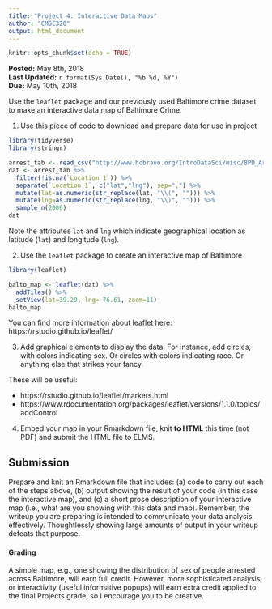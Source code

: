 ```yaml
---
title: "Project 4: Interactive Data Maps"
author: "CMSC320"
output: html_document
---
```


```r
knitr::opts_chunk$set(echo = TRUE)
```

**Posted:** May 8th, 2018   
**Last Updated:** `r format(Sys.Date(), "%b %d, %Y")`  
**Due:** May 10th, 2018   

Use the `leaflet` package and our previously used Baltimore crime dataset
to make an interactive data map of Baltimore Crime.

1. Use this piece of code to download and prepare data for use in project

```r
library(tidyverse)
library(stringr)

arrest_tab <- read_csv("http://www.hcbravo.org/IntroDataSci/misc/BPD_Arrests.csv")
dat <- arrest_tab %>% 
  filter(!is.na(`Location 1`)) %>%
  separate(`Location 1`, c("lat","lng"), sep=",") %>%
  mutate(lat=as.numeric(str_replace(lat, "\\(", ""))) %>%
  mutate(lng=as.numeric(str_replace(lng, "\\)", ""))) %>%
  sample_n(2000)
dat
```

Note the attributes `lat` and `lng` which indicate geographical location as latitude (`lat`) and longitude (`lng`).

2. Use the `leaflet` package to create an interactive map of Baltimore

```r
library(leaflet)

balto_map <- leaflet(dat) %>%
  addTiles() %>%
  setView(lat=39.29, lng=-76.61, zoom=11)
balto_map
```

You can find more information about leaflet here:
https://rstudio.github.io/leaflet/

3. Add graphical elements to display the data. For instance, add circles, with colors indicating sex. Or circles with
colors indicating race. Or anything else that strikes your fancy.

These will be useful:

- https://rstudio.github.io/leaflet/markers.html
- https://www.rdocumentation.org/packages/leaflet/versions/1.1.0/topics/addControl

4. Embed your map in your Rmarkdown file, knit **to HTML** this time (not PDF) and submit the HTML file to ELMS.

## Submission

Prepare and knit an Rmarkdown file that includes: (a) code to carry out each of the steps above, (b) output showing the result of your code (in this case the interactive map), and (c) a short prose description of your interactive map (i.e., what are you showing with this data and map). Remember, the writeup you are preparing is intended to communicate your data analysis effectively. Thoughtlessly showing large amounts of output in your writeup defeats that purpose.  

#### Grading

A simple map, e.g., one showing the distribution of sex of people arrested across Baltimore, will earn full credit. However, more sophisticated analysis, or interactivity (useful informative popups) will earn extra credit applied to the final Projects grade, so I encourage you to be creative.
